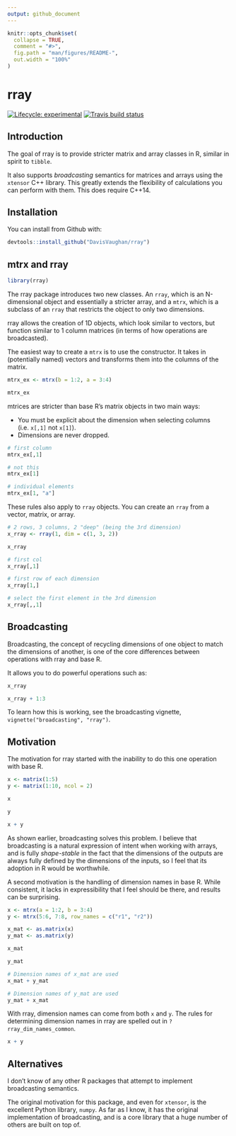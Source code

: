 ```yaml
---
output: github_document
---
```


<!-- README.md is generated from README.Rmd. Please edit that file -->

```r
knitr::opts_chunk$set(
  collapse = TRUE,
  comment = "#>",
  fig.path = "man/figures/README-",
  out.width = "100%"
)
```

# rray

[![Lifecycle: experimental](https://img.shields.io/badge/lifecycle-experimental-orange.svg)](https://www.tidyverse.org/lifecycle/#experimental)
[![Travis build status](https://travis-ci.org/DavisVaughan/rray.svg?branch=master)](https://travis-ci.org/DavisVaughan/rray)

## Introduction

The goal of rray is to provide stricter matrix and array classes in R, similar in spirit to `tibble`.

It also supports _broadcasting_ semantics for matrices and arrays using the `xtensor` C++ library. This greatly extends the flexibility of calculations you can perform with them. This does require C++14.

## Installation

You can install from Github with:

```r
devtools::install_github("DavisVaughan/rray")
```

## mtrx and rray

```r
library(rray)
```

The rray package introduces two new classes. An `rray`, which is an N-dimensional object and essentially a stricter array, and a `mtrx`, which is a subclass of an `rray` that restricts the object to only two dimensions. 

rray allows the creation of 1D objects, which look similar to vectors, but function similar to 1 column matrices (in terms of how operations are broadcasted).

The easiest way to create a `mtrx` is to use the constructor. It takes in (potentially named) vectors and transforms them into the columns of the matrix.

```r
mtrx_ex <- mtrx(b = 1:2, a = 3:4)

mtrx_ex
```

mtrices are stricter than base R's matrix objects in two main ways:

* You must be explicit about the dimension when selecting columns (i.e. `x[,1]` not `x[1]`).
* Dimensions are never dropped.

```r
# first column
mtrx_ex[,1]

# not this
mtrx_ex[1]

# individual elements
mtrx_ex[1, "a"]
```

These rules also apply to `rray` objects. You can create an `rray` from a vector, matrix, or array.

```r
# 2 rows, 3 columns, 2 "deep" (being the 3rd dimension)
x_rray <- rray(1, dim = c(1, 3, 2))

x_rray
```

```r
# first col
x_rray[,1]

# first row of each dimension
x_rray[1,]

# select the first element in the 3rd dimension
x_rray[,,1]
```

## Broadcasting

Broadcasting, the concept of recycling dimensions of one object to match the 
dimensions of another, is one of the core differences between operations with
rray and base R.

It allows you to do powerful operations such as:

```r
x_rray 

x_rray + 1:3
```

To learn how this is working, see the broadcasting vignette, `vignette("broadcasting", "rray")`.

## Motivation

The motivation for rray started with the inability to do this one operation with
base R.

```r
x <- matrix(1:5)
y <- matrix(1:10, ncol = 2)

x 

y

x + y
```

As shown earlier, broadcasting solves this problem. I believe that broadcasting is a natural expression of intent when working with arrays, and is fully _shape-stable_ in the fact that the dimensions of the outputs are always fully defined by the dimensions of the inputs, so I feel that its adoption in R would be worthwhile.

A second motivation is the handling of dimension names in base R. While consistent, 
it lacks in expressibility that I feel should be there, and results can be surprising.

```r
x <- mtrx(a = 1:2, b = 3:4)
y <- mtrx(5:6, 7:8, row_names = c("r1", "r2"))

x_mat <- as.matrix(x)
y_mat <- as.matrix(y)

x_mat

y_mat

# Dimension names of x_mat are used
x_mat + y_mat

# Dimension names of y_mat are used
y_mat + x_mat
```

With rray, dimension names can come from both `x` and `y`. The rules for 
determining dimension names in rray are spelled out in `?rray_dim_names_common`.

```r
x + y
```

## Alternatives

I don't know of any other R packages that attempt to implement broadcasting
semantics.

The original motivation for this package, and even for `xtensor`, is the excellent
Python library, `numpy`. As far as I know, it has the original implementation of
broadcasting, and is a core library that a huge number of others are built on 
top of.
